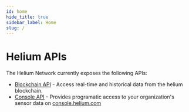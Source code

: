 ```yaml
---
id: home
hide_title: true
sidebar_label: Home
slug: /
---
```


# Helium APIs

The Helium Network currently exposes the following APIs:

* [Blockchain API](/api/blockchain/introduction) - Access real-time and historical data from the helium blockchain. 
* [Console API](/api/console) - Provides programatic access to your organization's sensor data on [console.helium.com](https://console.helium.com)

